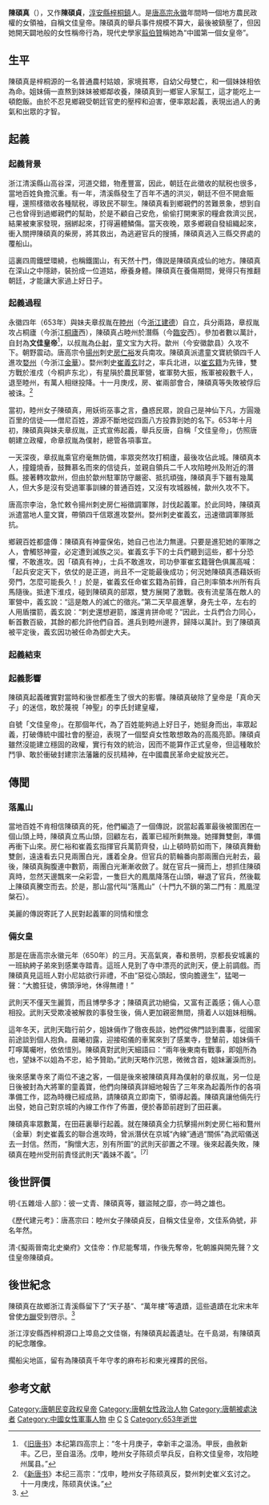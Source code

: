{{Infobox person
| name = 陳碩真
| gender = 女性
| birth_date = 620年
| death_date = 653年
| ethnicity = 漢族
| era = 唐代
| 自稱 = 文佳皇帝
}}

'''陳碩真'''（{{bd|620年||653年}}），又作'''陳碩貞'''，[[淳安县|淳安縣]][[梓桐镇|梓桐鎮]]人。是[[唐朝|唐]][[唐高宗|高宗]][[永徽|永徽]]年間時一個地方農民政權的女領袖，自稱文佳皇帝。陳碩真的舉兵事件規模不算大，最後被鎮壓了，但因她開天闢地般的女性稱帝行為，現代史學家[[翦伯贊|翦伯贊]]稱她為“中國第一個女皇帝”。

==生平==
陳碩真是梓桐源的一名普通農村姑娘，家境貧寒，自幼父母雙亡，和一個妹妹相依為命。姐妹倆一直熬到妹妹被鄉鄰收養，陳碩真到一鄉宦人家幫工，這才能吃上一頓飽飯。由於不忍見鄉親受朝廷官吏的壓榨和迫害，便率眾起義，表現出過人的勇氣和出眾的才智。

{{Citation needed|史上記載此女身材高挑，非常美貌，而且從小習武，據《陳碩真傳》記載，此女「矯捷善斗，力能舉千斤」，她曾豪言誰比她力氣大就嫁給誰，結果男人們都比不過她，而且她在當地百姓心目中還是個神仙一樣的人物。|time=2021-04-30T17:30:09+00:00}}

== 起義 ==

=== 起義背景 ===
浙江清溪縣山高谷深，河道交錯，物產豐富，因此，朝廷在此徵收的賦税也很多，當地百姓負擔沉重。有一年，清溪縣發生了百年不遇的洪災，朝廷不但不開倉賑糧，還照樣徵收各種賦税，導致民不聊生。陳碩真看到鄉親們的苦難景象，想到自己也曾得到過鄉親們的幫助，於是不顧自己安危，偷偷打開東家的糧倉救濟災民，結果被東家發現，捆綁起來，打得遍體鱗傷。當天夜晚，眾多鄉親自發組織起來，衝入關押陳碩真的柴房，將其救出，為逃避官兵的搜捕，陳碩真逃入三縣交界處的覆船山。

這裏四周鐵壁環繞，也稱鐵圍山，有天然十門，傳説是陳碩真成仙的地方。陳碩真在深山之中隱跡，裝扮成一位道姑，療養身體。陳碩真在養傷期間，覺得只有推翻朝廷，才能讓大家過上好日子。

=== 起義過程 ===
永徽四年（653年）與妹夫章叔胤在[[睦州_(仁寿)|睦州]]（今[[浙江省|浙江]][[建德市|建德]]）自立，兵分兩路，章叔胤攻占桐廬（今浙江[[桐庐县|桐廬]]西），陳碩真占睦州於潛縣（今[[临安区|臨安]]西）。參加者數以萬計，自封為'''文佳皇帝'''<ref>《[[旧唐书|旧唐书]]》本纪第四高宗上：“冬十月庚子，幸新丰之温汤。甲辰，曲赦新丰。乙巳，至自温汤。戊申，睦州女子陈硕贞举兵反，自称文佳皇帝，攻陷睦州属县。”</ref>，以叔胤為[[仆射|仆射]]，童文宝为大将。歙州（今安徽歙县）久攻不下。朝野震动。唐高宗令[[扬州_(古代)|揚州]]刺史[[房仁裕|房仁裕]]发兵南攻。陳碩真派遣童文寶統領四千人進攻[[婺州|婺州]]（今浙江[[金华市|金華]]）。婺州刺史[[崔義玄|崔義玄]]討之，率兵北进，以[[崔玄籍|崔玄籍]]为先锋，雙方戰於淮戍（今桐庐东北），有星隕於農民軍營，崔軍勢大振，叛軍被殺數千人，退至睦州，有萬人相继投降。十一月庚戌，房、崔兩部會合，陳碩真等失敗被俘后被诛。<ref>《[[新唐书|新唐书]]》本纪三高宗：“戊申，睦州女子陈硕真反，婺州刺史崔义玄讨之。十一月庚戌，陈硕真伏诛。”</ref>

當初，睦州女子陳碩真，用妖術巫事之言，蠱惑民眾，說自己是神仙下凡，方圓幾百里的信徒——僧尼百姓，源源不斷地從四面八方投靠到她的名下。653年十月初，陳碩真與妹夫章叔胤，正式宣佈起義，舉兵反唐，自稱「文佳皇帝」，仿照唐朝建立政權，命章叔胤為僕射，總管各項事宜。

一天深夜，章叔胤乘官府毫無防備，率眾突然攻打桐廬，最後攻佔此城。陳碩真本人，撞鐘燒香，鼓舞慕名而來的信徒兵，並親自領兵二千人攻陷睦州及附近的潛縣。接著轉攻歙州，但由於歙州駐軍防守嚴密、抵抗頑強，陳碩真手下雖有幾萬人，但大多是沒有受過軍事訓練的普通百姓，又沒有攻城器械，歙州久攻不下。

唐高宗李治，急忙敕令揚州刺史房仁裕徵調軍隊，討伐起義軍。於此同時，陳碩真派遣當地人童文寶，帶領四千信眾進攻婺州。婺州刺史崔義玄，迅速徵調軍隊抵抗。

鄉親百姓都盛傳：陳碩真有神靈保佑，她自己也法力無邊。只要是進犯她的軍隊之人，會觸怒神靈，必定遭到滅族之災。崔義玄手下的士兵們聽到這些，都十分恐懼，不敢進攻。因「碩真有神」，士兵不敢進攻，司功參軍崔玄籍聲色俱厲高喊：「起兵安定天下，依仗的是正道，尚且不一定能最後成功；何況她陳碩真憑藉妖術旁門，怎麼可能長久！」於是，崔義玄任命崔玄籍為前鋒，自己則率領本州所有兵馬隨後。抵達下淮戍，碰到陳碩真的部眾，雙方展開了激戰。夜有流星落在敵人的軍營中，義玄說：“這是敵人的滅亡的徵兆。”第二天早晨進擊，身先士卒，左右的人用盾擋箭，義玄說：“刺史還想避箭，誰還肯拼命呢？”因此，士兵們合力同心，斬首數百級，其餘的都允許他們自首。進兵到睦州邊界，歸降以萬計。到了陳碩真被平定後，義玄因功被任命為御史大夫。

=== 起義結束 ===

=== 起義影響 ===
陳碩真起義確實對當時和後世都產生了很大的影響。陳碩真破除了皇帝是「真命天子」的迷信，敢於蔑視「神聖」的李氏封建皇權，

自號「文佳皇帝」。在那個年代，為了百姓能夠過上好日子，她挺身而出，率眾起義，打破傳統中國社會的壓迫，表現了一個堅貞女性敢想敢為的高風亮節。陳碩貞雖然沒能建立穩固的政權，實行有效的統治，因而不能算作正式皇帝，但這種敢於鬥爭、敢於衝破封建宗法藩籬的反抗精神，在中國農民革命史綻放光芒。

== 傳聞 ==

=== 落鳳山 ===
當地百姓不肯相信陳碩真的死，他們編造了一個傳説，説當起義軍最後被圍困在一個山頭上時，陳碩真立馬山頭，回顧左右，義軍已經所剩無幾。她揮舞雙劍，準備再衝下山來。房仁裕和崔義玄指揮官兵萬箭齊發，山上頓時箭如雨下，陳碩真舞動雙劍，遠遠看去只見兩團白光，護着全身。但官兵的箭輪番向那兩團白光射去，最後，陳碩真胸腹連中數箭，兩團白光漸漸收斂了。就在官兵一擁而上，想抓住陳碩真時，忽然天邊飄來一朵彩雲，一隻巨大的鳳凰降落在山頭，嚇退了官兵，然後載上陳碩真騰空而去。於是，那山當代叫“落鳳山”（十門九不鎖的第二門有：鳳凰涅槃石）。

美麗的傳説寄託了人民對起義軍的同情和懷念

=== 倆女皇 ===
那是在唐高宗永徽元年（650年）的三月。天高氣爽，春和景明，京都長安城裏的一班紈絝子弟來到感業寺踏青。這班人見到了寺中漂亮的武則天，便上前調戲。而陳碩真見這班人對小尼姑欲行非禮，不由“惡從心頭起，恨向膽邊生”，猛喝一聲：“大膽狂徒，佛頭淨地，休得無禮！” 

武則天不僅天生麗質，而且博學多才；陳碩真武功絕倫，又富有正義感；倆人心意相投。武則天受欺凌被解救的事發生後，倆人更加親密無間，揹着人以姐妹相稱。

這年冬天，武則天臨行前夕，姐妹倆作了徹夜長談，她們從佛門談到農事，從國家前途談到個人抱負。晨曦初露，迎接昭儀的車駕來到了感業寺，登輦前，姐妹倆千叮嚀萬囑咐，依依惜別。陳碩真對武則天細語曰：“兩年後東南有戰事，即姐所為也，望妹不以姐為不忠，給予贊助。”武則天略作沉思，微微含首，姐妹灑淚而別。

後來感業寺來了兩位不速之客，一個是後來被陳碩真拜為僕射的章叔胤，另一位是日後被封為大將軍的童義寶，他們向陳碩真詳細地報告了三年來為起義所作的各項準備工作，認為時機已經成熟，請陳碩真立即南下，領導起義。陳碩真讓他倆先行出發，她自己對京城的內線工作作了佈置，便於春節前趕到了田莊裏。

陳碩真率眾數萬，在田莊裏舉行起義。就在陳碩真全力抗擊揚州刺史房仁裕和鶩州（金華）刺史崔義玄的聯合進攻時，曾派潛伏在京城“內線”通過“關係”為武昭儀送去一封信。然而，“胸懷大志，別有所圖”的武則天卻置之不理。後來起義失敗，陳碩真在睦州受刑前責怪武則天“義妹不義”。<sup>[7]</sup> 

== 後世評價 ==
明·《五雜俎·人部》：彼一丈青、陳碩真等，雖盜賊之靡，亦一時之雄也。

《歷代建元考》：唐髙宗曰：睦州女子陳碩貞反，自稱文佳皇帝，文佳系偽號，非名年然。

清·《擬兩晉南北史樂府》文佳帝：作尼能奪壻，作後先奪帝，牝朝誰與開先聲？文佳皇帝陳碩貞。

== 後世紀念 ==
陳碩真在故鄉浙江青溪縣留下了“天子基”、“萬年樓”等遺蹟，這些遺蹟在北宋末年曾使[[方腊|方臘]]受到啓示。<ref>{{Cite book|title=宋史}}</ref>  

浙江淳安縣西梓桐源口上埠島之文佳嶺，有陳碩真起義遺址。在千島湖，有陳碩真的紀念雕像。

擱船尖地區，留有為陳碩真千年守孝的麻布衫和東光裸葬的民俗。

== 参考文献 ==
{{Reflist}}

{{中國民變起事領袖}}
{{DEFAULTSORT:C}}
[[Category:唐朝民变政权皇帝|Category:唐朝民变政权皇帝]]
[[Category:唐朝女性政治人物|Category:唐朝女性政治人物]]
[[Category:唐朝被處決者|Category:唐朝被處決者]]
[[Category:中國女性軍事人物|Category:中國女性軍事人物]]
[[Category:亚洲女皇帝|中]]
[[Category:淳安人|C]]
[[Category:陈姓|S]]
[[Category:653年逝世|Category:653年逝世]]